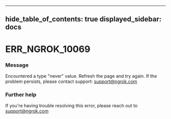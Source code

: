

---
hide_table_of_contents: true
displayed_sidebar: docs
---


# ERR_NGROK_10069

### Message
Encountered a type "never" value. Refresh the page and try again. If the problem persists, please contact support: support@ngrok.com

<ErrorDetails />



### Further help
If you're having trouble resolving this error, please reach out to [support@ngrok.com](mailto:support@ngrok.com?subject=Help%20with%20ERR_NGROK_10069)


